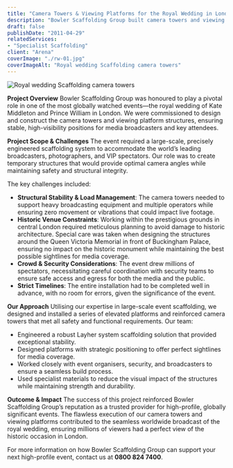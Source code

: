 ```yaml
---
title: "Camera Towers & Viewing Platforms for the Royal Wedding in London"
description: "Bowler Scaffolding Group built camera towers and viewing platforms for the royal wedding in London, ensuring stable, high-visibility media coverage at Buckingham Palace."
draft: false
publishDate: "2011-04-29"
relatedServices:
- "Specialist Scaffolding"
client: "Arena"
coverImage: "./rw-01.jpg"
coverImageAlt: "Royal wedding Scaffolding camera towers"
---
```



<Image src={Image1} alt="Royal wedding Scaffolding camera towers" />

**Project Overview**
Bowler Scaffolding Group was honoured to play a pivotal role in one of the most globally watched events—the royal wedding of Kate Middleton and Prince William in London. We were commissioned to design and construct the camera towers and viewing platform structures, ensuring stable, high-visibility positions for media broadcasters and key attendees.

**Project Scope & Challenges**
The event required a large-scale, precisely engineered scaffolding system to accommodate the world’s leading broadcasters, photographers, and VIP spectators. Our role was to create temporary structures that would provide optimal camera angles while maintaining safety and structural integrity.

The key challenges included:
- **Structural Stability & Load Management**: The camera towers needed to support heavy broadcasting equipment and multiple operators while ensuring zero movement or vibrations that could impact live footage.
- **Historic Venue Constraints**: Working within the prestigious grounds in central London required meticulous planning to avoid damage to historic architecture. Special care was taken when designing the structures around the Queen Victoria Memorial in front of Buckingham Palace, ensuring no impact on the historic monument while maintaining the best possible sightlines for media coverage.
- **Crowd & Security Considerations**: The event drew millions of spectators, necessitating careful coordination with security teams to ensure safe access and egress for both the media and the public.
- **Strict Timelines**: The entire installation had to be completed well in advance, with no room for errors, given the significance of the event.

**Our Approach**
Utilising our expertise in large-scale event scaffolding, we designed and installed a series of elevated platforms and reinforced camera towers that met all safety and functional requirements. Our team:
- Engineered a robust Layher system scaffolding solution that provided exceptional stability.
- Designed platforms with strategic positioning to offer perfect sightlines for media coverage.
- Worked closely with event organisers, security, and broadcasters to ensure a seamless build process.
- Used specialist materials to reduce the visual impact of the structures while maintaining strength and durability.

**Outcome & Impact**
The success of this project reinforced Bowler Scaffolding Group’s reputation as a trusted provider for high-profile, globally significant events. The flawless execution of our camera towers and viewing platforms contributed to the seamless worldwide broadcast of the royal wedding, ensuring millions of viewers had a perfect view of the historic occasion in London.

For more information on how Bowler Scaffolding Group can support your next high-profile event, contact us at **0800 824 7400**.


